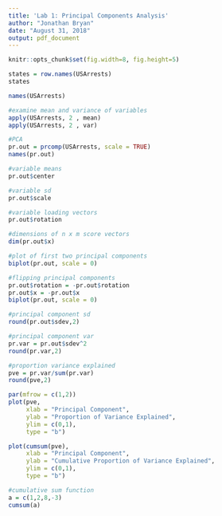 ```yaml
---
title: 'Lab 1: Principal Components Analysis'
author: "Jonathan Bryan"
date: "August 31, 2018"
output: pdf_document
---
```

```r
knitr::opts_chunk$set(fig.width=8, fig.height=5) 
```

```r
states = row.names(USArrests)
states
```

```r
names(USArrests)
```

```r
#examine mean and variance of variables
apply(USArrests, 2 , mean)
apply(USArrests, 2 , var)
```

```r
#PCA
pr.out = prcomp(USArrests, scale = TRUE)
names(pr.out)

#variable means
pr.out$center

#variable sd
pr.out$scale

#variable loading vectors
pr.out$rotation

#dimensions of n x m score vectors
dim(pr.out$x)
```


```r
#plot of first two principal components
biplot(pr.out, scale = 0)
```

```r
#flipping principal components
pr.out$rotation = -pr.out$rotation
pr.out$x = -pr.out$x
biplot(pr.out, scale = 0)
```

```r
#principal component sd
round(pr.out$sdev,2)

#principal component var
pr.var = pr.out$sdev^2
round(pr.var,2)
```

```r
#proportion variance explained
pve = pr.var/sum(pr.var)
round(pve,2)
```

```r
par(mfrow = c(1,2))
plot(pve, 
     xlab = "Principal Component",
     ylab = "Proportion of Variance Explained",
     ylim = c(0,1),
     type = "b")

plot(cumsum(pve),
     xlab = "Principal Component",
     ylab = "Cumulative Proportion of Variance Explained",
     ylim = c(0,1),
     type = "b")
```

```r
#cumulative sum function
a = c(1,2,8,-3)
cumsum(a)
```
